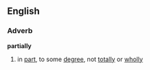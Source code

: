 ==English==

===Adverb===
'''partially'''
# in [[part]], to some [[degree]], not [[totally]] or [[wholly]]